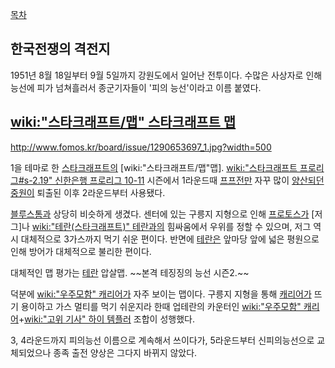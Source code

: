 [[목차]]
== 한국전쟁의 격전지 ==
1951년 8월 18일부터 9월 5일까지 강원도에서 일어난 전투이다. 수많은 사상자로 인해 능선에 피가 넘쳐흘러서 종군기자들이 '피의 능선'이라고 이름 붙였다.


== [[wiki:"스타크래프트/맵" 스타크래프트 맵]] ==

http://www.fomos.kr/board/issue/1290653697_1.jpg?width=500

1을 테마로 한 [[스타크래프트]]의 [wiki:"스타크래프트/맵"맵]. [[wiki:"스타크래프트 프로리그#s-2.19" 신한은행 프로리그 10-11]] 시즌에서 1라운드때 [[프프전]]만 자꾸 많이 [[양산#s-3|양산]]되던 [[중원#s-3|중원]]이 퇴출된 이후 2라운드부터 사용됐다.

[[블루스톰]]과 상당히 비슷하게 생겼다. 센터에 있는 구릉지 지형으로 인해 [[프로토스]]가 [저그]나 [[wiki:"테란(스타크래프트)" 테란]]과의 힘싸움에서 우위를 정할 수 있으며, 저그 역시 대체적으로 3가스까지 먹기 쉬운 편이다. 반면에 [[테란]]은 앞마당 앞에 넓은 평원으로 인해 방어가 대체적으로 불리한 편이다.

대체적인 맵 평가는 [[테란]] 압살맵. ~~본격 테징징의 능선 시즌2.~~

덕분에 [[wiki:"우주모함" 캐리어]]가 자주 보이는 맵이다. 구릉지 지형을 통해 [[캐리어]]가 뜨기 용이하고 가스 멀티를 먹기 쉬운지라 한때 업테란의 카운터인 [[wiki:"우주모함" 캐리어]]+[[wiki:"고위 기사" 하이 템플러]] 조합이 성행했다.

3, 4라운드까지 피의능선 이름으로 계속해서 쓰이다가, 5라운드부터 신피의능선으로 교체되었으나 종족 출전 양상은 그다지 바뀌지 않았다.
